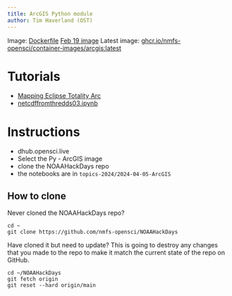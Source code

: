 ```yaml
---
title: ArcGIS Python module
author: Tim Haverland (OST)
---
```


Image: [Dockerfile](https://github.com/nmfs-opensci/container-images/blob/86858cad1c6b5f8431085ddc8d547fbc17589fbf/images/arcgis/Dockerfile) [Feb 19 image](ghcr.io/nmfs-opensci/container-images/arcgis@sha256:a346fff77ea0d7d46d92e49554ee71652617ddacb871903442315ade683843da) Latest image: [ghcr.io/nmfs-opensci/container-images/arcgis:latest](ghcr.io/nmfs-opensci/container-images/arcgis:latest)

# Tutorials

* [Mapping Eclipse Totality Arc](eclipse2024.ipynb)
* [netcdffromthredds03.ipynb](netcdffromthredds03.ipynb)

# Instructions

-   dhub.opensci.live
-   Select the Py - ArcGIS image
-   clone the NOAAHackDays repo
-   the notebooks are in `topics-2024/2024-04-05-ArcGIS`

## How to clone

Never cloned the NOAAHackDays repo?
```
cd ~
git clone https://github.com/nmfs-opensci/NOAAHackDays
```

Have cloned it but need to update? This is going to destroy any changes that you made to the repo to make it match the current state of the repo on GitHub.

```  
cd ~/NOAAHackDays
git fetch origin
git reset --hard origin/main
```


